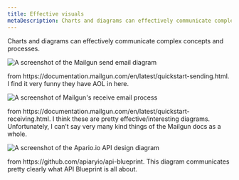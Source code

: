 ```yaml
---
title: Effective visuals
metaDescription: Charts and diagrams can effectively communicate complex concepts.
---
```







Charts and diagrams can effectively communicate complex concepts and processes.

<img
    title="A diagram can clarify a complex process"
    alt="A screenshot of the Mailgun send email diagram"
    src={styleguideMailgunDiagram}
/>

<figcaption>
    from https://documentation.mailgun.com/en/latest/quickstart-sending.html. I find it very funny they have AOL in here.
</figcaption>

<img
    title="It's a real balancing act to provide just enough but not too much detail in your diagrams"
    alt="A screenshot of Mailgun's receive email process"
    src={styleguideMailgunReceiveEmailDiagram}
/>

<figcaption>
    from https://documentation.mailgun.com/en/latest/quickstart-receiving.html. I think these are pretty effective/interesting diagrams. Unfortunately, I can’t say very many kind things of the Mailgun docs as a whole.
</figcaption>

<img
    title="Diagrams can help illuminate conceptual processes"
    alt="A screenshot of the Apario.io API design diagram"
    src={styleguideApiaryioApiDiagram}
/>

<figcaption>
    from https://github.com/apiaryio/api-blueprint. This diagram communicates pretty clearly what API Blueprint is all about.
</figcaption>